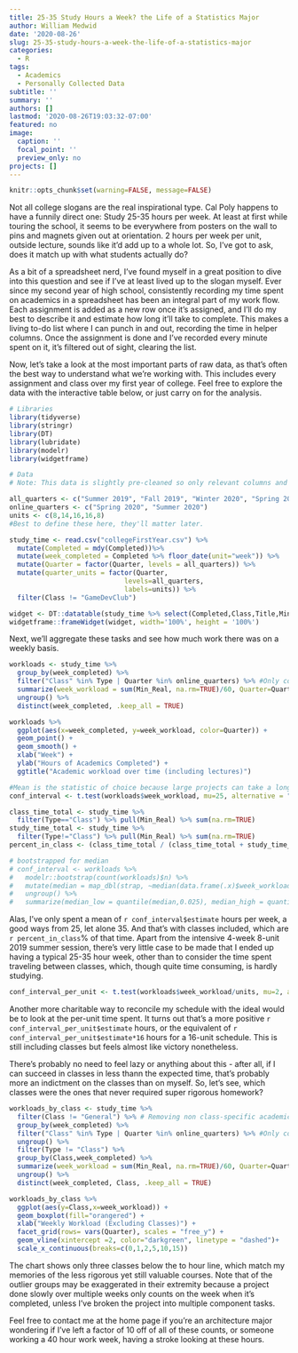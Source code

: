 ```yaml
---
title: 25-35 Study Hours a Week? the Life of a Statistics Major
author: William Medwid
date: '2020-08-26'
slug: 25-35-study-hours-a-week-the-life-of-a-statistics-major
categories:
  - R
tags:
  - Academics
  - Personally Collected Data
subtitle: ''
summary: ''
authors: []
lastmod: '2020-08-26T19:03:32-07:00'
featured: no
image:
  caption: ''
  focal_point: ''
  preview_only: no
projects: []
---
```


```r
knitr::opts_chunk$set(warning=FALSE, message=FALSE)
```

Not all college slogans are the real inspirational type. Cal Poly happens to have a funnily direct one: Study 25-35 hours per week. At least at first while touring the school, it seems to be everywhere from posters on the wall to pins and magnets given out at orientation. 2 hours per week per unit, outside lecture, sounds like it'd add up to a whole lot. So, I've got to ask, does it match up with what students actually do?

As a bit of a spreadsheet nerd, I've found myself in a great position to dive into this question and see if I've at least lived up to the slogan myself. Ever since my second year of high school, consistently recording my time spent on academics in a spreadsheet has been an integral part of my work flow. Each assignment is added as a new row once it's assigned, and I'll do my best to describe it and estimate how long it'll take to complete. This makes a living to-do list where I can punch in and out, recording the time in helper columns. Once the assignment is done and I've recorded every minute spent on it, it's filtered out of sight, clearing the list.

Now, let's take a look at the most important parts of raw data, as that's often the best way to understand what we're working with. This includes every assignment and class over my first year of college. Feel free to explore the data with the interactive table below, or just carry on for the analysis.

```r
# Libraries 
library(tidyverse)
library(stringr)
library(DT)
library(lubridate)
library(modelr)
library(widgetframe)

# Data
# Note: This data is slightly pre-cleaned so only relevant columns and classes are there, and to avoid excess personal information.

all_quarters <- c("Summer 2019", "Fall 2019", "Winter 2020", "Spring 2020", "Summer 2020")
online_quarters <- c("Spring 2020", "Summer 2020")
units <- c(8,14,16,16,8)
#Best to define these here, they'll matter later.

study_time <- read.csv("collegeFirstYear.csv") %>% 
  mutate(Completed = mdy(Completed))%>% 
  mutate(week_completed = Completed %>% floor_date(unit="week")) %>% 
  mutate(Quarter = factor(Quarter, levels = all_quarters)) %>% 
  mutate(quarter_units = factor(Quarter,
                             levels=all_quarters,
                             labels=units)) %>% 
  filter(Class != "GameDevClub")

widget <- DT::datatable(study_time %>% select(Completed,Class,Title,Min_Estimated,Min_Real), rownames = FALSE)
widgetframe::frameWidget(widget, width='100%', height = '100%')

```

Next, we'll aggregate these tasks and see how much work there was on a weekly basis.

```r


workloads <- study_time %>% 
  group_by(week_completed) %>% 
  filter("Class" %in% Type | Quarter %in% online_quarters) %>% #Only counting weeks where there were classes or the quarter was online.
  summarize(week_workload = sum(Min_Real, na.rm=TRUE)/60, Quarter=Quarter, quarter_units = quarter_units) %>% 
  ungroup() %>% 
  distinct(week_completed, .keep_all = TRUE)

workloads %>% 
  ggplot(aes(x=week_completed, y=week_workload, color=Quarter)) +
  geom_point() +
  geom_smooth() +
  xlab("Week") +
  ylab("Hours of Academics Completed") +
  ggtitle("Academic workload over time (including lectures)")
```



```r
#Mean is the statistic of choice because large projects can take a long time and end up with work from one week being counted in another.
conf_interval <- t.test(workloads$week_workload, mu=25, alternative = "less")

class_time_total <- study_time %>% 
  filter(Type=="Class") %>% pull(Min_Real) %>% sum(na.rm=TRUE)
study_time_total <- study_time %>% 
  filter(Type!="Class") %>% pull(Min_Real) %>% sum(na.rm=TRUE)
percent_in_class <- (class_time_total / (class_time_total + study_time_total))*100 %>% round(digits=1)
```

```r
# bootstrapped for median
# conf_interval <- workloads %>%
#   modelr::bootstrap(count(workloads)$n) %>%
#   mutate(median = map_dbl(strap, ~median(data.frame(.x)$week_workload, na.rm = TRUE))) %>%
#   ungroup() %>%
#   summarize(median_low = quantile(median,0.025), median_high = quantile(median,0.975))
```

Alas, I've only spent a mean of `r conf_interval$estimate` hours per week, a good ways from 25, let alone 35. And that's with classes included, which are `r percent_in_class`% of that time. Apart from the intensive 4-week 8-unit 2019 summer session, there's very little case to be made that I ended up having a typical 25-35 hour week, other than to consider the time spent traveling between classes, which, though quite time consuming, is hardly studying.

```r
conf_interval_per_unit <- t.test(workloads$week_workload/units, mu=2, alternative = "less")
```

Another more charitable way to reconcile my schedule with the ideal would be to look at the per-unit time spent. It turns out that's a more positive `r conf_interval_per_unit$estimate` hours, or the equivalent of `r conf_interval_per_unit$estimate*16` hours for a 16-unit schedule. This is still including classes but feels almost like victory nonetheless.

There's probably no need to feel lazy or anything about this - after all, if I can succeed in classes in less thann the expected time, that's probably more an indictment on the classes than on myself. So, let's see, which classes were the ones that never required super rigorous homework?

```r
workloads_by_class <- study_time %>% 
  filter(Class != "General") %>% # Removing non class-specific academic imperatives
  group_by(week_completed) %>% 
  filter("Class" %in% Type | Quarter %in% online_quarters) %>% #Only counting weeks where there were classes or the quarter was online.
  ungroup() %>% 
  filter(Type != "Class") %>% 
  group_by(Class,week_completed) %>% 
  summarize(week_workload = sum(Min_Real, na.rm=TRUE)/60, Quarter=Quarter, quarter_units = quarter_units) %>% 
  ungroup() %>% 
  distinct(week_completed, Class, .keep_all = TRUE)

workloads_by_class %>% 
  ggplot(aes(y=Class,x=week_workload)) +
  geom_boxplot(fill="orangered") +
  xlab("Weekly Workload (Excluding Classes)") +
  facet_grid(rows= vars(Quarter), scales = "free_y") +
  geom_vline(xintercept =2, color="darkgreen", linetype = "dashed")+
  scale_x_continuous(breaks=c(0,1,2,5,10,15))
```

The chart shows only three classes below the to hour line, which match my memories of the less rigorous yet still valuable courses. Note that of the outlier groups may be exaggerated in their extremity because a project done slowly over multiple weeks only counts on the week when it's completed, unless I've broken the project into multiple component tasks. 

Feel free to contact me at the home page if you're an architecture major wondering if I've left a factor of 10 off of all of these counts, or someone working a 40 hour work week, having a stroke looking at these hours.

